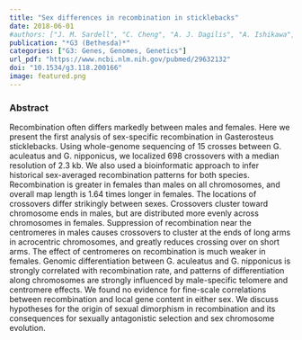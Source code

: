 ```yaml
---
title: "Sex differences in recombination in sticklebacks"
date: 2018-06-01
#authors: ["J. M. Sardell", "C. Cheng", "A. J. Dagilis", "A. Ishikawa", "J. Kitano", "C. L. Peichel", "M. Kirkpatrick"]
publication: "*G3 (Bethesda)*"
categories: ["G3: Genes, Genomes, Genetics"]
url_pdf: "https://www.ncbi.nlm.nih.gov/pubmed/29632132"
doi: "10.1534/g3.118.200166"
image: featured.png
---
```


### Abstract

Recombination often differs markedly between males and females. Here we present the first analysis of sex-specific recombination in Gasterosteus sticklebacks. Using whole-genome sequencing of 15 crosses between G. aculeatus and G. nipponicus, we localized 698 crossovers with a median resolution of 2.3 kb. We also used a bioinformatic approach to infer historical sex-averaged recombination patterns for both species. Recombination is greater in females than males on all chromosomes, and overall map length is 1.64 times longer in females. The locations of crossovers differ strikingly between sexes. Crossovers cluster toward chromosome ends in males, but are distributed more evenly across chromosomes in females. Suppression of recombination near the centromeres in males causes crossovers to cluster at the ends of long arms in acrocentric chromosomes, and greatly reduces crossing over on short arms. The effect of centromeres on recombination is much weaker in females. Genomic differentiation between G. aculeatus and G. nipponicus is strongly correlated with recombination rate, and patterns of differentiation along chromosomes are strongly influenced by male-specific telomere and centromere effects. We found no evidence for fine-scale correlations between recombination and local gene content in either sex. We discuss hypotheses for the origin of sexual dimorphism in recombination and its consequences for sexually antagonistic selection and sex chromosome evolution.
